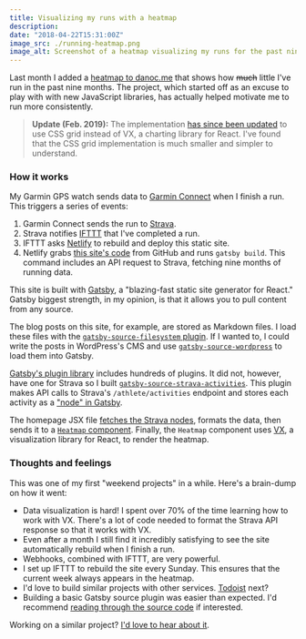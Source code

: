 ```yaml
---
title: Visualizing my runs with a heatmap
description:
date: "2018-04-22T15:31:00Z"
image_src: ./running-heatmap.png
image_alt: Screenshot of a heatmap visualizing my runs for the past nine months
---
```


Last month I added a [heatmap to danoc.me](https://danoc.me/#running) that shows how ~~much~~ little I've run in the past nine months. The project, which started off as an excuse to play with with new JavaScript libraries, has actually helped motivate me to run more consistently.

> **Update (Feb. 2019):** The implementation [has since been updated](https://github.com/danoc/danoc.me/pull/12) to use CSS grid instead of VX, a charting library for React. I've found that the CSS grid implementation is much smaller and simpler to understand.

### How it works

My Garmin GPS watch sends data to [Garmin Connect](https://connect.garmin.com/) when I finish a run. This triggers a series of events:

1.  Garmin Connect sends the run to [Strava](https://www.strava.com/).
2.  Strava notifies [IFTTT](https://ifttt.com/) that I've completed a run.
3.  IFTTT asks [Netlify](https://www.netlify.com/) to rebuild and deploy this static site.
4.  Netlify grabs [this site's code](https://github.com/danoc/danoc.me) from GitHub and runs `gatsby build`. This command includes an API request to Strava, fetching nine months of running data.

This site is built with [Gatsby](https://www.gatsbyjs.org/), a "blazing-fast static site generator for React." Gatsby biggest strength, in my opinion, is that it allows you to pull content from any source.

The blog posts on this site, for example, are stored as Markdown files. I load these files with the [`gatsby-source-filesystem` plugin](https://www.gatsbyjs.org/packages/gatsby-source-filesystem/). If I wanted to, I could write the posts in WordPress's CMS and use [`gatsby-source-wordpress`](https://www.gatsbyjs.org/packages/gatsby-source-wordpress/) to load them into Gatsby.

[Gatsby's plugin library](https://www.gatsbyjs.org/packages/) includes hundreds of plugins. It did not, however, have one for Strava so I built [`gatsby-source-strava-activities`](https://github.com/danoc/gatsby-source-strava-activities). This plugin makes API calls to Strava's `/athlete/activities` endpoint and stores each activity as a ["node" in Gatsby](https://www.gatsbyjs.org/docs/node-interface/).

The homepage JSX file [fetches the Strava nodes](https://github.com/danoc/danoc.me/blob/e0c8702f5c21786eda310a266e2f7acfa02aef4f/src/pages/index.jsx#L197-L207), formats the data, then sends it to a [`Heatmap` component](https://github.com/danoc/danoc.me/blob/886bd9b7cebd6a9e334ef7d2cecc57994cf564ba/src/components/heatmap.jsx). Finally, the `Heatmap` component uses [VX](https://github.com/hshoff/vx), a visualization library for React, to render the heatmap.

### Thoughts and feelings

This was one of my first "weekend projects" in a while. Here's a brain-dump on how it went:

- Data visualization is hard! I spent over 70% of the time learning how to work with VX. There's a lot of code needed to format the Strava API response so that it works with VX.
- Even after a month I still find it incredibly satisfying to see the site automatically rebuild when I finish a run.
- Webhooks, combined with IFTTT, are very powerful.
- I set up IFTTT to rebuild the site every Sunday. This ensures that the current week always appears in the heatmap.
- I'd love to build similar projects with other services. [Todoist](https://todoist.com/) next?
- Building a basic Gatsby source plugin was easier than expected. I'd recommend [reading through the source code](https://github.com/danoc/gatsby-source-strava-activities/blob/master/src/gatsby-node.js) if interested.

Working on a similar project? [I'd love to hear about it](https://twitter.com/_danoc).
